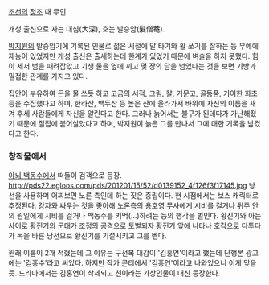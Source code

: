 [[조선]]의 [[정조]] 때 무인.

개성 출신으로 자는 대심(大深), 호는 발승암(髮僧菴).

[[박지원]]의 발승암기에 기록된 인물로 젊은 시절에 말 타기와 활 쏘기를 잘하는 등 무예에 재능이 있었지만 개성 출신은 출세하는데 한계가 있었기 때문에 벼슬을 하지 못했다. 힘이 세서 범을 때려잡았고 기생 둘을 옆에 끼고 몇 장의 담을 넘었다는 것을 보면 기방과 밀접한 관계를 가지고 있다.

집안이 부유하여 돈을 물 쓰듯 하고 고금의 서적, 그림, 칼, 거문고, 골동품, 기이한 화초 등을 수집했다고 하며, 한라산, 백두산 등 높은 산에 올라가서 바위에 자신의 이름을 새겨 후세 사람들에게 자신을 알린다고 한다. 그러나 늙어서는 불구가 된데다가 가난해졌기 때문에 절집에 붙어살았다고 하며, 박지원이 늙은 그를 만나서 그에 대한 기록을 남겼다고 한다.

=== 창작물에서 ===
[[야뇌 백동수]]에서 떠돌이 검객으로 등장.
http://pds22.egloos.com/pds/201201/15/52/d0139152_4f126f3f17145.jpg
낭선을 사용하며 어찌보면 노론 측인데 하는 짓은 중립이다. 현 시점에서는 보스 캐릭터로 추정된다. 강자와 싸우는 것을 좋아해 노론측의 용호영 무사에게 시비를 걸거나 뒤주 안의 원일에게 시비를 걸거나 백동수를 키먹(...)하려는 등의 행각을 벌인다. 황진기와 아는 사이로 황진기의 군대가 조정의 공격으로 토벌되자 황진기 앞에 나타나 호각으로 다투다가 독을 바른 낭선으로 황진기를 기절시키고 그를 벤다.

원래 이름이 2개 적혔는데 그 이유는 구선복 대감이 '김홍연'이라고 했는데 단행본 광고에는 '김홍수'라고 써있다. 하지만 작가 콘티에서 '김홍연'이라고 나와있으니 이게 맞을 듯. 드라마에서는 김홍연이 삭제되고 천이라는 가상인물이 대신 등장한다.


